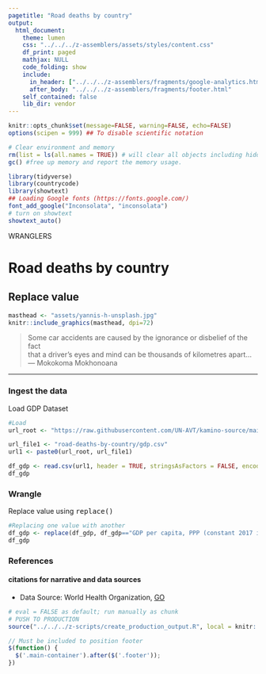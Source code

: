 ```yaml
---
pagetitle: "Road deaths by country"
output:
  html_document:
    theme: lumen
    css: "../../../z-assemblers/assets/styles/content.css"
    df_print: paged
    mathjax: NULL
    code_folding: show
    include:
      in_header: ["../../../z-assemblers/fragments/google-analytics.html", "../../../z-assemblers/fragments/header.html"]
      after_body: "../../../z-assemblers/fragments/footer.html"
    self_contained: false
    lib_dir: vendor
---
```


```r

knitr::opts_chunk$set(message=FALSE, warning=FALSE, echo=FALSE)
options(scipen = 999) ## To disable scientific notation

# Clear environment and memory
rm(list = ls(all.names = TRUE)) # will clear all objects including hidden objects.
gc() #free up memory and report the memory usage.

library(tidyverse)
library(countrycode)
library(showtext)
## Loading Google fonts (https://fonts.google.com/)
font_add_google("Inconsolata", "inconsolata")
# turn on showtext
showtext_auto()

```

<div class="activity">
WRANGLERS 
</div>

# Road deaths by country
## Replace value

```r

masthead <- "assets/yannis-h-unsplash.jpg"
knitr::include_graphics(masthead, dpi=72)

```


> Some car accidents are caused by the ignorance or disbelief of the fact\
  that a driver’s eyes and mind can be thousands of kilometres apart...\
--- Mokokoma Mokhonoana\

***


### Ingest the data

Load GDP Dataset 

```r

#Load
url_root <- "https://raw.githubusercontent.com/UN-AVT/kamino-source/main/sources/0-shared/data/"

url_file1 <- "road-deaths-by-country/gdp.csv"
url1 <- paste0(url_root, url_file1)

df_gdp <- read.csv(url1, header = TRUE, stringsAsFactors = FALSE, encoding = "UTF-8")
df_gdp

```
### Wrangle

Replace value using <kbd>replace()</kbd>

```r

#Replacing one value with another 
df_gdp <- replace(df_gdp, df_gdp=="GDP per capita, PPP (constant 2017 international $)", "GDP")
df_gdp

```
### References
#### citations for narrative and data sources

* Data Source: World Health Organization, [GO](https://apps.who.int/gho/data/node.main.A997){target="_blank"}


```r

# eval = FALSE as default; run manually as chunk
# PUSH TO PRODUCTION
source("../../../z-scripts/create_production_output.R", local = knitr::knit_global())

```



```js

// Must be included to position footer
$(function() {
  $('.main-container').after($('.footer'));
})

```

